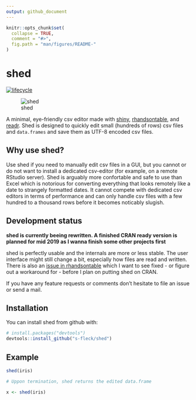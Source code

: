 ```yaml
---
output: github_document
---
```


<!-- README.md is generated from README.Rmd. Please edit that file -->

```r
knitr::opts_chunk$set(
  collapse = TRUE,
  comment = "#>",
  fig.path = "man/figures/README-"
)
```
# shed

[![lifecycle](https://img.shields.io/badge/lifecycle-experimental-orange.svg)](https://www.tidyverse.org/lifecycle/#experimental)

![shed](inst/img/shed.png)


A minimal, eye-friendly csv editor made with
[shiny](https://CRAN.R-project.org/package=shiny),
[rhandsontable](https://CRAN.R-project.org/package=rhandsontable), and
[readr](https://CRAN.R-project.org/package=readr). Shed is designed to quickly
edit small (hundreds of rows) csv files and `data.frames` and save them as UTF-8
encoded csv files.


Why use shed?
-------------
Use shed if you need to manually edit csv files in a GUI, but you cannot or do
not want to install a dedicated csv-editor (for example, on a remote RStudio
server). Shed is arguably more confortable and safe to use than Excel which is
notorious for converting everything that looks remotely like a date to strangely
formatted dates. It cannot compete with dedicated csv editors in terms of
performance and can only handle csv files with a few hundred to a thousand
rows before it becomes noticably slugish.


Development status
------------------

**shed is currently beeing rewritten. A finished CRAN ready version is planned for mid 2019 as I wanna finish some other projects first**

shed is perfectly usable and the internals are more or less stable. The user
interface might still change a bit, especially how files are read and written.
There is also an 
[issue in rhandsontable](https://github.com/jrowen/rhandsontable/issues/264) 
which I want to see fixed - or figure out a workaround for - before I plan on
putting shed on CRAN.

If you have any feature requests or comments don't hesitate to file an issue
or send a mail.


## Installation

You can install shed from github with:

```r
# install.packages("devtools")
devtools::install_github("s-fleck/shed")
```


## Example

```r
shed(iris)

# Uppon termination, shed returns the edited data.frame

x <- shed(iris)
```
